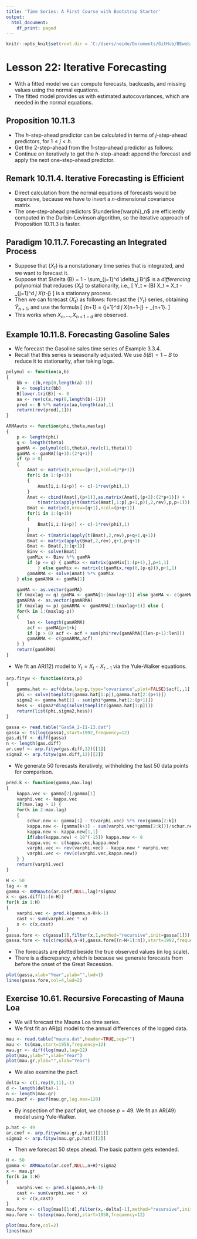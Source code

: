 ```yaml
---
title: 'Time Series: A First Course with Bootstrap Starter'
output:
  html_document:
    df_print: paged
---
```


```r
knitr::opts_knit$set(root.dir = 'C:/Users/neide/Documents/GitHub/BEwebinar/Data')
```

# Lesson 22: Iterative Forecasting 

- With a fitted model we can compute forecasts, backcasts, and missing values using the normal equations.
- The fitted model provides us with estimated autocovariances, which are needed in the normal equations.

## Proposition 10.11.3

- The $h$-step-ahead predictor can be calculated in terms of $j$-step-ahead predictors, for $1 \leq j < h$.
- Get the $2$-step-ahead from the $1$-step-ahead predictor as follows:
\begin{align*}
   \widehat{X}_{n+1} & = \underline{\varphi}_n^{\prime} \underline{X}_n \\
   \widehat{X}_{n+2} & =  \underline{\varphi}_{n+1}^{\prime} \,
     \left[ \begin{array}{c} \underline{X}_n \\  \widehat{X}_{n+1} \end{array} \right].
\end{align*}
- Continue on iteratively to get the $h$-step-ahead: append the forecast and apply the next one-step-ahead predictor.



## Remark 10.11.4.  Iterative Forecasting is Efficient

- Direct calculation from the normal equations of forecasts would be expensive, because we have to invert a $n$-dimensional covariance matrix.
- The one-step-ahead predictors $\underline{\varphi}_n$ are efficiently computed in the Durbin-Levinson algorithm, so the iterative approach of Proposition 10.11.3 is faster.

## Paradigm 10.11.7.  Forecasting an Integrated Process

- Suppose that $\{ X_t \}$ is a nonstationary time series that is integrated, and we want to forecast it.
- Suppose that $\delta (B) = 1 - \sum_{j=1}^d \delta_j B^j$ is a *differencing* polynomial that reduces $\{ X_t \}$ to stationarity, i.e.,
\[
  Y_t = \delta (B) X_t = X_t - \sum_{j=1}^d \delta_j X_{t-j}
\]
 is a stationary process.  
- Then we can forecast $\{ X_t \}$ as follows: forecast the $\{ Y_t \}$ series, obtaining $\widehat{Y}_{n+1}$, and use the formula
\[
   \widehat{X}_{n+1} = \sum_{j=1}^d \delta_j X_{n+1-j} + \widehat{Y}_{n+1}.
\]
- This works when $X_n, \ldots, X_{n+1-d}$ are observed.
 
## Example 10.11.8.  Forecasting Gasoline Sales

- We forecast the Gasoline sales time series of Example 3.3.4.  
- Recall that this series is seasonally adjusted.  We use $\delta (B) = 1-B$ to reduce it to stationarity, after taking logs.

```r
polymul <- function(a,b) 
{
	bb <- c(b,rep(0,length(a)-1))
	B <- toeplitz(bb)
	B[lower.tri(B)] <- 0
	aa <- rev(c(a,rep(0,length(b)-1)))
	prod <- B %*% matrix(aa,length(aa),1)
	return(rev(prod[,1]))
}

ARMAauto <- function(phi,theta,maxlag)
{
	p <- length(phi)
	q <- length(theta)
	gamMA <- polymul(c(1,theta),rev(c(1,theta)))
	gamMA <- gamMA[(q+1):(2*q+1)]
	if (p > 0) 
	{
		Amat <- matrix(0,nrow=(p+1),ncol=(2*p+1))
		for(i in 1:(p+1))
		{
			Amat[i,i:(i+p)] <- c(-1*rev(phi),1)
		}
		Amat <- cbind(Amat[,(p+1)],as.matrix(Amat[,(p+2):(2*p+1)]) +
			t(matrix(apply(t(matrix(Amat[,1:p],p+1,p)),2,rev),p,p+1)))
		Bmat <- matrix(0,nrow=(q+1),ncol=(p+q+1))
		for(i in 1:(q+1))
		{
			Bmat[i,i:(i+p)] <- c(-1*rev(phi),1)
		}
		Bmat <- t(matrix(apply(t(Bmat),2,rev),p+q+1,q+1))
		Bmat <- matrix(apply(Bmat,2,rev),q+1,p+q+1)
		Bmat <- Bmat[,1:(q+1)]
		Binv <- solve(Bmat)
		gamMix <- Binv %*% gamMA
		if (p <= q) { gamMix <- matrix(gamMix[1:(p+1),],p+1,1) 
			} else gamMix <- matrix(c(gamMix,rep(0,(p-q))),p+1,1)
		gamARMA <- solve(Amat) %*% gamMix 
	} else gamARMA <- gamMA[1]

	gamMA <- as.vector(gamMA)
	if (maxlag <= q) gamMA <- gamMA[1:(maxlag+1)] else gamMA <- c(gamMA,rep(0,(maxlag-q)))
	gamARMA <- as.vector(gamARMA)
	if (maxlag <= p) gamARMA <- gamARMA[1:(maxlag+1)] else {
	for(k in 1:(maxlag-p))
	{
		len <- length(gamARMA)
		acf <- gamMA[p+1+k]
		if (p > 0) acf <- acf + sum(phi*rev(gamARMA[(len-p+1):len]))
		gamARMA <- c(gamARMA,acf)
	} }
	return(gamARMA)
}
```

- We fit an AR(12) model to $Y_t = X_t - X_{t-1}$ via the Yule-Walker equations.  

```r
arp.fityw <- function(data,p)
{
	gamma.hat <- acf(data,lag=p,type="covariance",plot=FALSE)$acf[,,1]
	phi <- solve(toeplitz(gamma.hat[1:p]),gamma.hat[2:(p+1)])
	sigma2 <- gamma.hat[1] - sum(phi*gamma.hat[2:(p+1)])
	hess <- sigma2*diag(solve(toeplitz(gamma.hat[1:p])))
	return(list(phi,sigma2,hess))
}

gassa <- read.table("GasSA_2-11-13.dat")
gassa <- ts(log(gassa),start=1992,frequency=12)
gas.diff <- diff(gassa)
n <- length(gas.diff)
ar.coef <- arp.fityw(gas.diff,12)[[1]]
sigma2 <- arp.fityw(gas.diff,12)[[2]]
```

- We generate $50$ forecasts iteratively, withholding the last $50$ data points for comparison.

```r
pred.k <- function(gamma,max.lag)
{
	kappa.vec <- gamma[2]/gamma[1]
	varphi.vec <- kappa.vec
	if(max.lag > 1) {
	for(k in 2:max.lag)
	{
		schur.new <- gamma[1] - t(varphi.vec) %*% rev(gamma[2:k])
		kappa.new <- (gamma[k+1] - sum(varphi.vec*gamma[2:k]))/schur.new
		kappa.new <- kappa.new[1,1]
		if(abs(kappa.new) < 10^(-15)) kappa.new <- 0
		kappa.vec <- c(kappa.vec,kappa.new)
		varphi.vec <- rev(varphi.vec) - kappa.new * varphi.vec
		varphi.vec <- rev(c(varphi.vec,kappa.new))
	} }
	return(varphi.vec)
}

H <- 50
lag <- n
gamma <- ARMAauto(ar.coef,NULL,lag)*sigma2
x <- gas.diff[1:(n-H)]
for(k in 1:H)
{
	varphi.vec <- pred.k(gamma,n-H+k-1)
	cast <- sum(varphi.vec * x)
	x <- c(x,cast)
}
gassa.fore <- c(gassa[1],filter(x,1,method="recursive",init=gassa[1]))
gassa.fore <- ts(c(rep(NA,n-H),gassa.fore[(n-H+1):n]),start=1992,frequency=12)
``` 

- The forecasts are plotted beside the true observed values (in log scale).  
- There is a discrepancy, which is because we generate forecasts from before the onset of the Great Recession.

```r
plot(gassa,xlab="Year",ylab="",lwd=1)
lines(gassa.fore,col=4,lwd=2)
```


## Exercise 10.61. Recursive Forecasting of Mauna Loa

- We will forecast the Mauna Loa time series.
- We first fit an AR(p) model to the annual differences of the logged data.

```r
mau <- read.table("mauna.dat",header=TRUE,sep="")
mau <- ts(mau,start=1958,frequency=12)
mau.gr <- diff(log(mau),lag=12)
plot(mau,ylab="",xlab="Year")
plot(mau.gr,ylab="",xlab="Year")
```

- We also examine the pacf.

```r
delta <- c(1,rep(0,11),-1)
d <- length(delta)-1
n <- length(mau.gr) 
mau.pacf <- pacf(mau.gr,lag.max=120)
```

- By inspection of the pacf plot, we choose $p=49$. We fit an AR(49) model using Yule-Walker.

```r
p.hat <- 49
ar.coef <- arp.fityw(mau.gr,p.hat)[[1]]
sigma2 <- arp.fityw(mau.gr,p.hat)[[2]]
```

- Then we forecast $50$ steps ahead.  The basic pattern gets extended.

```r
H <- 50
gamma <- ARMAauto(ar.coef,NULL,n+H)*sigma2
x <- mau.gr
for(k in 1:H)
{
	varphi.vec <- pred.k(gamma,n+k-1)
	cast <- sum(varphi.vec * x)
	x <- c(x,cast)
}
mau.fore <- c(log(mau)[1:d],filter(x,-delta[-1],method="recursive",init=log(mau)[d:1]))
mau.fore <- ts(exp(mau.fore),start=1958,frequency=12)

plot(mau.fore,col=2)
lines(mau)
```

